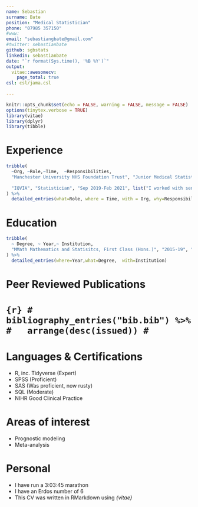 ---
name: Sebastian
surname: Bate
position: "Medical Statistician"
phone: "07985 357150"
#www: 
email: "sebastiangbate@gmail.com"
#twitter: sebastianbate
github: sgbstats
linkedin: sebastianbate
date: "`r format(Sys.time(), '%B %Y')`"
output: 
  vitae::awesomecv:
    page_total: true
csl: csl/jama.csl
    
---

```{r setup, include=FALSE}
knitr::opts_chunk$set(echo = FALSE, warning = FALSE, message = FALSE)
options(tinytex.verbose = TRUE)
library(vitae)
library(dplyr)
library(tibble)
```

# Experience

```{r}
tribble(
  ~Org, ~Role,~Time,  ~Responsibilities,
  "Manchester University NHS Foundation Trust", "Junior Medical Statistician", "Mar 2021-", list("I have been involved in multiple studies and lead on statistical design and analysis from concept through to dissemination.","I support all levels of researchers from undergraduate and postgraduate students, through to clinical academics and consultants.","I have been responsible for reviewing the design, statistical accuracy and overall viability of Trust-sponsored research protocols prior to ethics submission in collaboration with senior statisticians.","I have presented my research at conferences both to technical and clinical audiences [NIHR Statistics Group Conference, 2023 (best e-poster); NHS R Community Conference, 2022; Translation Manchester, 2022 (People's Choice award)].", "I have multiple collaborations with clinicians across the whole of MFT, The University of Manchester, and other trusts, including studies in Renal, Critical Care, Gastroenterology, Cardiology, Cystic Fibrosis, Respiratory, Oncogeriatrics, Dermatology, Oncoplastic Surgery, Physiotherapy, Maternity, Trauma Care, and ENT.", "I have been the resident statistician for Respiratory Medicine Journal Club where I led discussions critically appraising research and providing statistical context.", "I have given multiple talks on statistics for critical appraisal across The Trust to the prestigious Specialist Foundation Program, junior doctors and level 7+ clinical practitioners.", "I have provided informal mentoring to a junior team member.", "I have written teaching materials for improving statistical literacy among clinicians.", "I have given guest lectures to undergraduates and apprentices on data literacy at Manchester Metropolitan University."),
  
  "IQVIA", "Statistician", "Sep 2019-Feb 2021", list("I worked with senior biostatistics staff on the evaluation, interpretation, and reporting of study results, including writing the analysis data reviewer’s guide for one study.","I quality controlled regulatory documents including CSRs, summaries of clinical efficacy and safety, prescribing information, and FDA briefing documents for large pivotal studies.","I assisted in developing study analysis plans, including sample size calculations and mock TFLs across multiple studies.", "I programmed TFLs for use in CSRs across multiple studies.", "I provided guidance and interpretation on statistical matters to medical writers and statistical programmers.","I gained experience in applying the principles in ICH E6 (GCP), E9 (Statistics), E9R1 (Estimands).")
) %>% 
  detailed_entries(what=Role, where = Time, with = Org, why=Responsibilities)

```

# Education

```{r}

tribble(
  ~ Degree, ~ Year,~ Institution, 
  "MMath Mathematics and Statisitcs, First Class (Hons.)", "2015-19", "University of Manchester"
) %>% 
  detailed_entries(where=Year,what=Degree,  with=Institution)
```


# Peer Reviewed Publications

# ```{r}
# bibliography_entries("bib.bib") %>%
#   arrange(desc(issued))
# ```

# Languages & Certifications
* R, inc. Tidyverse (Expert)
* SPSS (Proficient)
* SAS (Was proficient, now rusty)
* SQL (Moderate)
* NIHR Good Clinical Practice

# Areas of interest
* Prognostic modeling
* Meta-analysis

# Personal
* I have run a 3:03:45 marathon
* I have an Erdos number of 6
* This CV was written in RMarkdown using *{vitae}*

